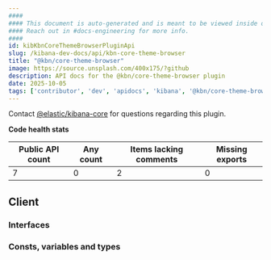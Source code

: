 ```yaml
---
####
#### This document is auto-generated and is meant to be viewed inside our experimental, new docs system.
#### Reach out in #docs-engineering for more info.
####
id: kibKbnCoreThemeBrowserPluginApi
slug: /kibana-dev-docs/api/kbn-core-theme-browser
title: "@kbn/core-theme-browser"
image: https://source.unsplash.com/400x175/?github
description: API docs for the @kbn/core-theme-browser plugin
date: 2025-10-05
tags: ['contributor', 'dev', 'apidocs', 'kibana', '@kbn/core-theme-browser']
---
```




Contact [@elastic/kibana-core](https://github.com/orgs/elastic/teams/kibana-core) for questions regarding this plugin.

**Code health stats**

| Public API count  | Any count | Items lacking comments | Missing exports |
|-------------------|-----------|------------------------|-----------------|
| 7 | 0 | 2 | 0 |

## Client

### Interfaces
<DocDefinitionList data={kbnCoreThemeBrowserObj.client.interfaces}/>

### Consts, variables and types
<DocDefinitionList data={kbnCoreThemeBrowserObj.client.misc}/>

